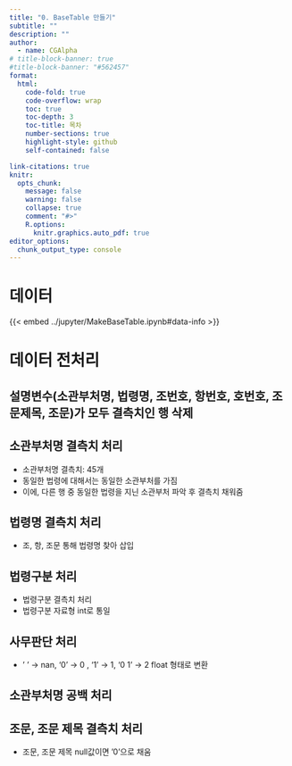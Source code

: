 ```yaml
---
title: "0. BaseTable 만들기"
subtitle: ""
description: ""
author:
  - name: CGAlpha
# title-block-banner: true
#title-block-banner: "#562457"
format:
  html:
    code-fold: true
    code-overflow: wrap
    toc: true
    toc-depth: 3
    toc-title: 목차
    number-sections: true
    highlight-style: github
    self-contained: false

link-citations: true
knitr:
  opts_chunk: 
    message: false
    warning: false
    collapse: true
    comment: "#>" 
    R.options:
      knitr.graphics.auto_pdf: true
editor_options: 
  chunk_output_type: console
---
```


# 데이터

{{< embed ../jupyter/MakeBaseTable.ipynb#data-info >}}

# 데이터 전처리

## 설명변수(소관부처명, 법령명, 조번호, 항번호, 호번호, 조문제목, 조문)가 모두 결측치인 행 삭제

## 소관부처명 결측치 처리

- 소관부처명 결측치: 45개
- 동일한 법령에 대해서는 동일한 소관부처를 가짐
- 이에, 다른 행 중 동일한 법령을 지닌 소관부처 파악 후 결측치 채워줌

## 법령명 결측치 처리

- 조, 항, 조문 통해 법령명 찾아 삽입

## 법령구분 처리

- 법령구분 결측치 처리
- 법령구분 자료형 int로 통일

## 사무판단 처리

- ' ' -> nan, '0' -> 0 , '1' -> 1, '0 1' -> 2 float 형태로 변환

## 소관부처명 공백 처리

## 조문, 조문 제목 결측치 처리

- 조문, 조문 제목 null값이면 '0'으로 채움